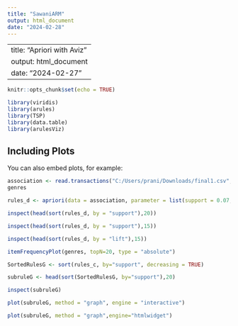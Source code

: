 ---
title: "SawaniARM"
output: html_document
date: "2024-02-28"
---
---
title: "Apriori with Aviz"
output: html_document
date: "2024-02-27"
---

```{r setup, include=FALSE}
knitr::opts_chunk$set(echo = TRUE)
```

```{r}
library(viridis)
library(arules)
library(TSP)
library(data.table)
library(arulesViz)
```

## Including Plots

You can also embed plots, for example:

```{r}
association <- read.transactions("C:/Users/prani/Downloads/final1.csv", rm.duplicates = FALSE, format = "basket", sep = ",", cols =1)
genres
```
```{r}
rules_d <- apriori(data = association, parameter = list(support = 0.07, confidence = 0.9, minlen = 2))
```

```{r}
inspect(head(sort(rules_d, by = "support"),20))
```

```{r}
inspect(head(sort(rules_d, by = "support"),15))
```
```{r}
inspect(head(sort(rules_d, by = "lift"),15))
```


```{r}
itemFrequencyPlot(genres, topN=20, type = "absolute")
```


```{r}
SortedRulesG <- sort(rules_c, by="support", decreasing = TRUE)
```

```{r}
subruleG <- head(sort(SortedRulesG, by="support"),20)
```

```{r}
inspect(subruleG)
```

```{r}
plot(subruleG, method = "graph", engine = "interactive")
```

```{r}
plot(subruleG, method = "graph",engine="htmlwidget")
```